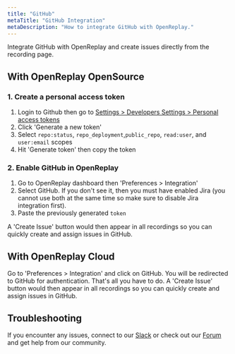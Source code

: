 ```yaml
---
title: "GitHub"
metaTitle: "GitHub Integration"
metaDescription: "How to integrate GitHub with OpenReplay."
---
```


Integrate GitHub with OpenReplay and create issues directly from the recording page.

## With OpenReplay OpenSource

### 1. Create a personal access token

1. Login to Github then go to [Settings > Developers Settings > Personal access tokens](https://github.com/settings/tokens)
2. Click 'Generate a new token'
3. Select `repo:status`, `repo_deployment`,`public_repo`, `read:user`, and `user:email` scopes
4. Hit 'Generate token' then copy the token

### 2. Enable GitHub in OpenReplay

1. Go to OpenReplay dashboard then 'Preferences > Integration'
2. Select GitHub. If you don't see it, then you must have enabled Jira (you cannot use both at the same time so make sure to disable Jira integration first).
3. Paste the previously generated `token`

A 'Create Issue' button would then appear in all recordings so you can quickly create and assign issues in GitHub.

## With OpenReplay Cloud

Go to 'Preferences > Integration' and click on GitHub. You will be redirected to GitHub for authentication. That's all you have to do. A 'Create Issue' button would then appear in all recordings so you can quickly create and assign issues in GitHub.

## Troubleshooting

If you encounter any issues, connect to our [Slack](https://slack.openreplay.com) or check out our [Forum](https://forum.openreplay.com) and get help from our community.
